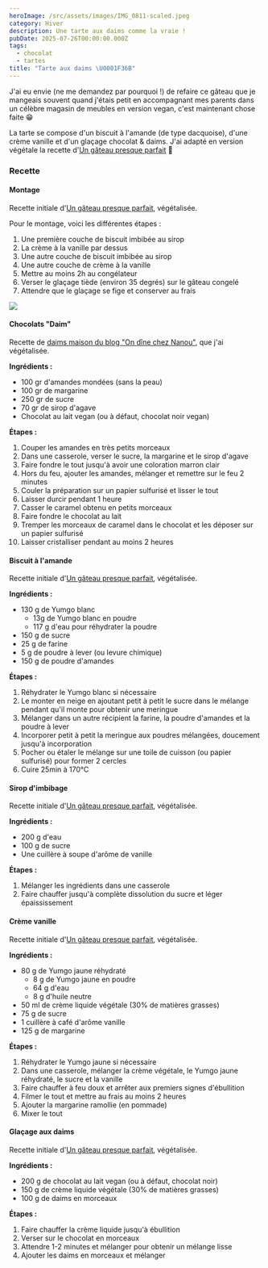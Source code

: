 ```yaml
---
heroImage: /src/assets/images/IMG_0811-scaled.jpeg
category: Hiver
description: Une tarte aux daims comme la vraie !
pubDate: 2025-07-26T00:00:00.000Z
tags:
  - chocolat
  - tartes
title: "Tarte aux daims \U0001F36B"
---
```


J'ai eu envie (ne me demandez par pourquoi !) de refaire ce gâteau que je mangeais souvent quand j'étais petit en accompagnant mes parents dans un célèbre magasin de meubles en version vegan, c'est maintenant chose faite 😁

La tarte se compose d'un biscuit à l'amande (de type dacquoise), d'une crème vanille et d'un glaçage chocolat & daims. J'ai adapté en version végétale la recette d'[Un gâteau presque parfait](https://www.instagram.com/un_gateau_presque_parfait/) 🌱

### Recette

#### Montage

Recette initiale d'[Un gâteau presque parfait](https://www.youtube.com/watch?v=DP8lU9zxiuc), végétalisée.

Pour le montage, voici les différentes étapes :

1. Une première couche de biscuit imbibée au sirop
2. La crème à la vanille par dessus
3. Une autre couche de biscuit imbibée au sirop
4. Une autre couche de crème à la vanille
5. Mettre au moins 2h au congélateur
6. Verser le glaçage tiède (environ 35 degrés) sur le gâteau congelé
7. Attendre que le glaçage se fige et conserver au frais

![](/src/assets/images/30.png)

#### Chocolats "Daim"

Recette de [daims maison du blog "On dîne chez Nanou"](https://ondinecheznanou.blogspot.com/2020/11/daims-maison.html), que j'ai végétalisée.

**Ingrédients :**

- 100 gr d'amandes mondées (sans la peau)
- 100 gr de margarine 
- 250 gr de sucre 
- 70 gr de sirop d'agave
- Chocolat au lait vegan (ou à défaut, chocolat noir vegan)

**Étapes :**

1. Couper les amandes en très petits morceaux
2. Dans une casserole, verser le sucre, la margarine et le sirop d'agave
3. Faire fondre le tout jusqu'à avoir une coloration marron clair
4. Hors du feu, ajouter les amandes, mélanger et remettre sur le feu 2 minutes
5. Couler la préparation sur un papier sulfurisé et lisser le tout
6. Laisser durcir pendant 1 heure
7. Casser le caramel obtenu en petits morceaux
8. Faire fondre le chocolat au lait
9. Tremper les morceaux de caramel dans le chocolat et les déposer sur un papier sulfurisé
10. Laisser cristalliser pendant au moins 2 heures

#### Biscuit à l'amande

Recette initiale d'[Un gâteau presque parfait](https://www.youtube.com/watch?v=DP8lU9zxiuc), végétalisée.

**Ingrédients :**

- 130 g de Yumgo blanc
  - 13g de Yumgo blanc en poudre
  - 117 g d'eau pour réhydrater la poudre
- 150 g de sucre
- 25 g de farine
- 5 g de poudre à lever (ou levure chimique)
- 150 g de poudre d'amandes

**Étapes :**

1. Réhydrater le Yumgo blanc si nécessaire
2. Le monter en neige en ajoutant petit à petit le sucre dans le mélange pendant qu'il monte pour obtenir une meringue
3. Mélanger dans un autre récipient la farine, la poudre d'amandes et la poudre à lever
4. Incorporer petit à petit la meringue aux poudres mélangées, doucement jusqu'à incorporation
5. Pocher ou étaler le mélange sur une toile de cuisson (ou papier sulfurisé) pour former 2 cercles
6. Cuire 25min à 170°C

#### Sirop d'imbibage

Recette initiale d'[Un gâteau presque parfait](https://www.youtube.com/watch?v=DP8lU9zxiuc), végétalisée.

**Ingrédients :**

- 200 g d'eau
- 100 g de sucre
- Une cuillère à soupe d'arôme de vanille

**Étapes :**

1. Mélanger les ingrédients dans une casserole
2. Faire chauffer jusqu'à complète dissolution du sucre et léger épaississement

#### Crème vanille

Recette initiale d'[Un gâteau presque parfait](https://www.youtube.com/watch?v=DP8lU9zxiuc), végétalisée.

**Ingrédients :**

- 80 g de Yumgo jaune réhydraté
  - 8 g de Yumgo jaune en poudre
  - 64 g d'eau
  - 8 g d'huile neutre
- 50 ml de crème liquide végétale (30% de matières grasses)
- 75 g de sucre
- 1 cuillère à café d'arôme vanille
- 125 g de margarine

**Étapes :**

1. Réhydrater le Yumgo jaune si nécessaire
2. Dans une casserole, mélanger la crème végétale, le Yumgo jaune réhydraté, le sucre et la vanille
3. Faire chauffer à feu doux et arrêter aux premiers signes d'ébullition
4. Filmer le tout et mettre au frais au moins 2 heures
5. Ajouter la margarine ramollie (en pommade)
6. Mixer le tout

#### Glaçage aux daims

Recette initiale d'[Un gâteau presque parfait](https://www.youtube.com/watch?v=DP8lU9zxiuc), végétalisée.

**Ingrédients :**

- 200 g de chocolat au lait vegan (ou à défaut, chocolat noir)
- 150 g de crème liquide végétale (30% de matières grasses)
- 100 g de daims en morceaux

**Étapes :**

1. Faire chauffer la crème liquide jusqu'à ébullition
2. Verser sur le chocolat en morceaux
3. Attendre 1-2 minutes et mélanger pour obtenir un mélange lisse
4. Ajouter les daims en morceaux et mélanger
